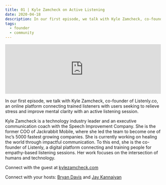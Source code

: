 ```yaml
---
title: 01 | Kyle Zamcheck on Active Listening
date: 2020-04-18
description: In our first episode, we talk with Kyle Zamcheck, co-founder of Listenly.co, an online platform connecting trained listeners with users seeking to relieve stress and improve mental clarity with an active listening session.
tags:
  - founder
  - community
---
```


<iframe src="https://anchor.fm/heart-of-the-matter/embed/episodes/01--Kyle-Zamcheck-on-Active-Listening-ed0737/a-a1votf6" height="160px" width="100%" frameborder="0" scrolling="no"></iframe>

In our first episode, we talk with Kyle Zamcheck, co-founder of Listenly.co, an online platform connecting trained listeners with users seeking to relieve stress and improve mental clarity with an active listening session. 

Kyle Zamcheck is a technology industry leader and an executive communication coach with the Speech Improvement Company. She is the former COO of Jackrabbit Mobile, where she led the team to become one of Inc’s 5000 fastest growing companies. She is currently working on healing the world through impactful communication. To this end, she is the co-founder of Listenly, a digital platform connecting and training people for empathy-based listening sessions. Her work focuses on the intersection of humans and technology. 

Connect with the guest at [kylezamcheck.com](https://kylezamcheck.com/)

Connect with your hosts: [Bryan Davis](https://twitter.com/GilbertGravis) and [Jay Kannaiyan](https://jaykannaiyan.com)

